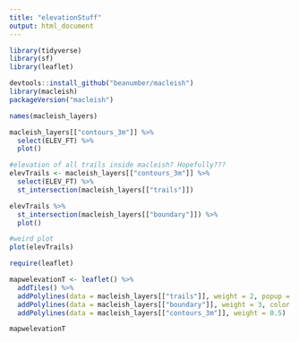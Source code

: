 ```yaml
---
title: "elevationStuff"
output: html_document
---
```


```r
library(tidyverse)
library(sf)
library(leaflet)
```
```r
devtools::install_github("beanumber/macleish")
library(macleish)
packageVersion("macleish")
```

```r
names(macleish_layers)
```

```r
macleish_layers[["contours_3m"]] %>%
  select(ELEV_FT) %>%
  plot()
```
```r
#elevation of all trails inside macleish? Hopefully??? 
elevTrails <- macleish_layers[["contours_3m"]] %>%
  select(ELEV_FT) %>%
  st_intersection(macleish_layers[["trails"]])

elevTrails %>%
  st_intersection(macleish_layers[["boundary"]]) %>%
  plot()
```
```r
#weird plot
plot(elevTrails)
```


```r
require(leaflet)

mapwelevationT <- leaflet() %>%
  addTiles() %>%
  addPolylines(data = macleish_layers[["trails"]], weight = 2, popup = ~name, color = "brown") %>%
  addPolylines(data = macleish_layers[["boundary"]], weight = 3, color = "red") %>%
  addPolylines(data = macleish_layers[["contours_3m"]], weight = 0.5)

mapwelevationT
  
```


